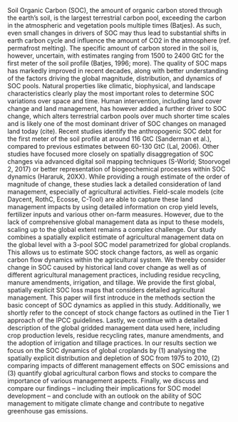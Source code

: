 \introduction

Soil Organic Carbon (SOC), the amount of organic carbon stored through the earth’s soil, is the largest terrestrial carbon pool, exceeding the carbon in the atmospheric and vegetation pools multiple times (Batjes). As such, even small changes in drivers of SOC may thus lead to substantial shifts in earth carbon cycle and influence the amount of CO2 in the atmosphere (ref. permafrost melting). The specific amount of carbon stored in the soil is, however, uncertain, with estimates ranging from 1500 to 2400 GtC for the first meter of the soil profile (Batjes, 1996; more). The quality of SOC maps has markedly improved in recent decades, along with better understanding of the factors driving the global magnitude, distribution, and dynamics of SOC pools. Natural properties like climatic, biophysical, and landscape characteristics clearly play the most important roles to determine SOC variations over space and time.
Human intervention, including land cover change and land management, has however added a further driver to SOC change, which alters terrestrial carbon pools over much shorter time scales and is likely one of the most dominant driver of SOC changes on managed land today (cite). Recent studies identify the anthropogenic SOC debt for the first meter of the soil profile at around 116 GtC (Sanderman et al.), compared to previous estimates between 60-130 GtC  (Lal, 2006). Other studies have focused more closely on spatially disaggregation of SOC changes via advanced digital soil mapping techniques (S-World; Stoorvogel 2, 2017) or better representation of biogeochemical processes within SOC dynamics (Hararuk, 20XX). While providing a rough estimate of the order of magnitude of change, these studies lack a detailed consideration of land management, especially of agricultural activities.
Field-scale models (cite Daycent, RothC, Ecosse, C-Tool) are able to capture these land management impacts by using detailed information on crop yield levels, fertilizer inputs and various other on-farm measures. However, due to the lack of comprehensive global management data as input to these models, scaling up to the global extent remains a complex challenge. Our study combines a spatially explicit estimate of agricultural management data on the global level with a 3-pool SOC model parametrized for global croplands. This allows us to estimate SOC stock change factors, as well as organic carbon flow dynamics within the agricultural system. We thereby consider change in SOC caused by historical land cover change as well as of different agricultural management practices, including residue recycling, manure amendments, irrigation, and tillage. We provide the first global, spatially explicit SOC loss maps that considers detailed agricultural management.
This paper will first introduce in the methods section the basic concept of SOC dynamics as applied in this study. Additionally, we shortly refer to the concept of stock change factors as outlined in the Tier 1 approach of the IPCC guidelines. Lastly, we continue with a detailed description of the global gridded management data used here, including crop production levels, residue recycling rates, manure amendments, and the adoption of irrigation and tillage practices.  In our results section we focus on the SOC dynamics of global croplands by (1) analysing the spatially explicit distribution and depletion of SOC from 1975 to 2010, (2) comparing impacts of different management effects on SOC emissions and (3) quantify global agricultural carbon flows and stocks to compare the importance of various management aspects. Finally, we discuss and compare our findings -- including their implications for SOC model development -- and conclude with an outlook on the ability of SOC management to mitigate climate change and contribute to negative greenhouse gas emissions.
